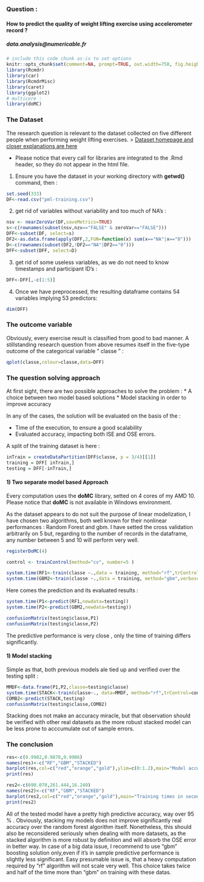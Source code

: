 <!-- R Commander Markdown Template -->

###  Question : 
#### How to predict the quality of weight lifting exercise using accelerometer record ? 


##### data.analysis@numericable.fr         

```r
# include this code chunk as-is to set options
knitr::opts_chunk$set(comment=NA, prompt=TRUE, out.width=750, fig.height=5, fig.width=8)
library(Rcmdr)
library(car)
library(RcmdrMisc)
library(caret)
library(ggplot2)
# multicore :
library(doMC)

```


### The Dataset
The research question is relevant to the dataset collected on five different people when performing weight lifting exercises.
>
<a href="http://groupware.les.inf.puc-rio.br/har" target="_blank">Dataset homepage and closer explanations are here</a>


* Please notice that every call for libraries are integrated to the .Rmd header, so they do not appear in the html file.

1) Ensure you have the dataset in your working directory with **getwd()** command, then :
```r
set.seed(333)
DF<-read.csv("pml-training.csv")
```
2) get rid of variables without variability and too much of NA's :
```r
nsv <- nearZeroVar(DF,saveMetrics=TRUE)
s<-c(rownames(subset(nsv,nzv=="FALSE" & zeroVar=="FALSE")))
DFF<-subset(DF, select=s)
DF2<-as.data.frame(apply(DFF,2,FUN=function(x) sum(x=="NA"|x=="0")))
D<-c(rownames(subset(DF2,!DF2=="NA"|DF2=="0")))
DFF<-subset(DFF, select=D)
```
3) get rid of some useless variables, as we do not need to know timestamps and participant ID's :

```r
DFF<-DFF[,-c(1:5)]
```

4) Once we have preprocessed, the resulting dataframe contains 54 variables implying 53 predictors:
```r
dim(DFF)
```

### The outcome variable
Obviously, every exercise result is classified from good to bad manner. A stillstanding research question from above resumes itself in the five-type outcome of the categorical variable " classe " :

``` r
qplot(classe,colour=classe,data=DFF)
```
### The question solving approach

At first sight, there are two possible approaches to solve the problem :
* A choice between two model based solutions
* Model stacking in order to improve accuracy 

In any of the cases, the solution will be evaluated on the basis of the :

* Time of the execution, to ensure a good scalability
* Evaluated accuracy, impacting both ISE and OSE errors.

A split of the training dataset is here : 

```r
inTrain = createDataPartition(DFF$classe, p = 3/4)[[1]]
training = DFF[ inTrain,]
testing = DFF[-inTrain,]
```

#### 1) Two separate model based Approach 

Every computation uses the **doMC** library, setted on 4 cores of my AMD 10. Please notice that **doMC** is not available in Windows environment. 

As the dataset appears to do not suit the purpose of linear modelization, I have chosen two algorithms, both well known for their nonlinear
performances : Random Forest and gbm. I have setted the cross validation arbitrarily on 5 but, regarding to the number of records in the dataframe,
any number between 5 and 10 will perform very well.

```r

registerDoMC(4)

control <- trainControl(method="cv", number=5 )

system.time(RF1<-train(classe ~.,data = training, method="rf",trControl=control))
system.time(GBM2<-train(classe ~.,data = training, method="gbm",verbose=F,trControl=control))

```

Here comes the prediction and its evaluated results :

```r
system.time(P1<-predict(RF1,newdata=testing))
system.time(P2<-predict(GBM2,newdata=testing))

confusionMatrix(testing$classe,P1)
confusionMatrix(testing$classe,P2)
```

The predictive performance is very close , only the time of training differs significantly.

#### 1) Model stacking

Simple as that, both previous models ale tied up and verified over the testing split :

```r
MMDF<-data.frame(P1,P2,classe=testing$classe)
system.time(STACK<-train(classe~., data=MMDF, method="rf",trControl=control))
COMB2<-predict(STACK,testing)
confusionMatrix(testing$classe,COMB2)
```
Stacking does not make an accuracy miracle, but that observation should be verified with other real 
datasets as the more robust stacked model can be less prone to acccumulate out of sample errors.


### The conclusion

```r

res<-c(0.9982,0.9878,0.9986)
names(res)<-c("RF","GBM","STACKED")
barplot(res,col=c("red","orange","gold"),ylim=c(0:1.2),main="Model accuracy" )
print(res)

```
```r

res2<-c(690.070,261.444,16.240)
names(res2)<-c("RF","GBM","STACKED")
barplot(res2,col=c("red","orange","gold"),main="Training times in seconds" )
print(res2)

```
All of the tested model have a pretty high predictive accuracy, way over 95 % .
Obviously, stacking my models does not improve significantly real accuracy over the random forest algorithm itself. 
Nonetheless, this should also be reconsidered seriously when dealing with more datasets, as the stacked algorithm 
is more robust by definition and will absorb the OSE error in better way.
In case of a big data issue, I recommend to use "gbm" boosting solution only,even if it's in sample predictive performance is slightly
less significant. Easy presumable issue is, that a heavy computation required by "rf" algorithm will not scale very well.
This choice takes twice and half of the time more than "gbm" on training with these datas. 


